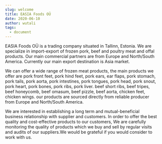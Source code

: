 ```yaml
---
slug: welcome
title: EASIA Foods OÜ
date: 2020-06-10
author: wutali
tags:
  - document
---
```

EASIA Foods OÜ  is a trading company situated in Tallinn, Estonia. We are specialize in import-export of frozen pork, beef and poultry meat and offal products. Our main commercial partners are from Europe and North/South America. Currently our main export destination is Asia market.

We can offer a wide range of frozen meat products, the main products we offer are pork front feet, pork hind feet, pork ears, ear flaps, pork stomach, pork tails, pork aorta, pork intestines, pork tongues, pork head, pork snout, pork heart, pork bones, pork ribs, pork liver. beef short ribs, beef tripes, beef honeycomb, beef omasum, beef pizzle, beef aorta, chicken feet, chicken wings. our products are sourced directly from reliable producer from Europe and North/South America. 

We are interested in establishing  a long term and mutual-beneficial business relationship with supplier and customers. In order to offer the best quality and cost-effective products to our customers, We are carefully monitoring the quality of products which we buy and sell by regular visits and audits of our suppliers.We would be  grateful if you would consider to work with us.
